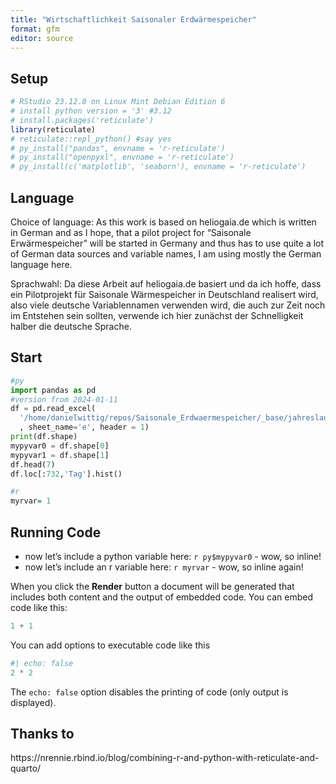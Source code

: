 ```yaml
---
title: "Wirtschaftlichkeit Saisonaler Erdwärmespeicher"
format: gfm
editor: source
---
```


## Setup

```r
# RStudio 23.12.0 on Linux Mint Debian Edition 6
# install python version = '3' #3.12
# install.packages('reticulate')
library(reticulate)
# reticulate::repl_python() #say yes
# py_install("pandas", envname = 'r-reticulate')
# py_install("openpyxl", envname = 'r-reticulate')
# py_install(c('matplotlib', 'seaborn'), envname = 'r-reticulate')

```

## Language

Choice of language: As this work is based on heliogaia.de which is written in German and as I hope, that a pilot project for "Saisonale Erwärmespeicher" will be started in Germany and thus has to use quite a lot of German data sources and variable names, I am using mostly the German language here.

Sprachwahl: Da diese Arbeit auf heliogaia.de basiert und da ich hoffe, dass ein Pilotprojekt für Saisonale Wärmespeicher in Deutschland realisert wird, also viele deutsche Variablennamen verwenden wird, die auch zur Zeit noch im Entstehen sein sollten, verwende ich hier zunächst der Schnelligkeit halber die deutsche Sprache.

## Start

```python
#py
import pandas as pd
#version from 2024-01-11
df = pd.read_excel(
  '/home/danielwittig/repos/Saisonale_Erdwaermespeicher/_base/jahreslauf_roebel.xlsx'
  , sheet_name='e', header = 1)
print(df.shape)
mypyvar0 = df.shape[0]
mypyvar1 = df.shape[1]
df.head(7)
df.loc[:732,'Tag'].hist()
```
```r
#r
myrvar= 1
```



## Running Code

* now let's include a python variable here: `r py$mypyvar0` - wow, so inline!
* now let's include an r variable here: `r myrvar` - wow, so inline again! 

When you click the **Render** button a document will be generated that includes both content and the output of embedded code. You can embed code like this:

```r
1 + 1
```

You can add options to executable code like this

```r
#| echo: false
2 * 2
```

The `echo: false` option disables the printing of code (only output is displayed).

## Thanks to

https://nrennie.rbind.io/blog/combining-r-and-python-with-reticulate-and-quarto/
